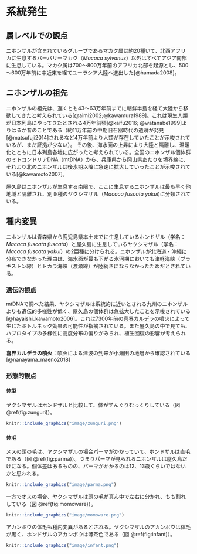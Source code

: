 
# 系統発生
## 属レベルでの観点
ニホンザルが含まれているグループであるマカク属は約20種いて、北西アフリカに生息するバーバリーマカク（*Macaca sylvanus*）以外はすべてアジア南部に生息している。マカク属は700～800万年前のアフリカ北部を起源とし、500～600万年前に中近東を経てユーラシア大陸へ進出した[@hamada2008]。

## ニホンザルの祖先
ニホンザルの祖先は、遅くとも43～63万年前までに朝鮮半島を経て大陸から移動してきたと考えられている[@aimi2002;@kawamura1989]。これは現生人類が日本列島にやってきたとされる4万年前頃[@kaifu2016; @watanabe1999]よりはるか昔のことである（約11万年前の中期旧石器時代の遺跡が発見[@matsufuji2014]されるなど4万年前より人類が存在していたことが示唆されているが、まだ証拠が少ない）。
その後、海水面の上昇により大陸と隔離し、温暖化とともに日本列島各地に広がったと考えられている。全国のニホンザル個体群のミトコンドリアDNA（mtDNA）から、兵庫県から岡山県あたりを境界線に、それより北のニホンザルは後氷期以降に急速に拡大していったことが示唆されている[@kawamoto2007]。

屋久島はニホンザルが生息する南限で、ここに生息するニホンザルは最も早く他地域と隔離され、別亜種のヤクシマザル（*Macaca fuscata yakui*)に分類されている。


## 種内変異
ニホンザルは青森県から鹿児島県本土までに生息しているホンドザル（学名：*Macaca fuscata fuscata*）と屋久島に生息しているヤクシマザル（学名：*Macaca fuscata yakui*）の2亜種に分けられる。ニホンザルが北海道・沖縄に分布できなかった理由は、海水面が最も下がる氷河期においても津軽海峡（ブラキストン線）とトカラ海峡（渡瀬線）が陸続きにならなかったためだとされている。

### 遺伝的観点
mtDNAで調べた結果、ヤクシマザルは系統的に近いとされる九州のニホンザルよりも遺伝的多様性が低く、屋久島の個体群は急拡大したことを示唆されている[@hayaishi_kawamoto2006]。これは7300年前の[喜界カルデラ](https://ja.wikipedia.org/wiki/%E9%AC%BC%E7%95%8C%E3%82%AB%E3%83%AB%E3%83%87%E3%83%A9)の噴火によって生じたボトルネック効果の可能性が指摘されている。また屋久島の中で見ても、ハプロタイプの多様性に高度分布の偏りがみられ、植生回復の影響が考えられる。

**喜界カルデラの噴火**：噴火による津波の到来が小瀬田の地層から確認されている [@nanayama_maeno2018]

### 形態的観点
#### 体型
ヤクシマザルはホンドザルと比較して、体がずんぐりむっくりしている（図 \@ref(fig:zunguri)）。

```r

knitr::include_graphics("image/zunguri.png")

```

#### 体毛
メスの頭の毛は、ヤクシマザルの場合パーマがかかっていて、ホンドザルは直毛である（図 \@ref(fig:parma)）。つまりパーマが見られるニホンザルは屋久島だけになる。個体差はあるものの、パーマがかかるのは12、13歳くらいではないかと思われる。

```r

knitr::include_graphics("image/parma.png")

```

一方でオスの場合、ヤクシマザルは頭の毛が真ん中で左右に分かれ、もも割れしている（図 \@ref(fig:momoware)）。

```r

knitr::include_graphics("image/momoware.png")

```

アカンボウの体毛も種内変異があるとされる。ヤクシマザルのアカンボウは体毛が黒く、ホンドザルのアカンボウは薄茶色である（図 \@ref(fig:infant)）。

```r

knitr::include_graphics("image/infant.png")

```


